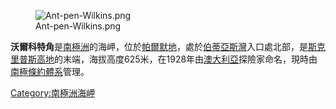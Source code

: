 [[Image:Ant-pen-Wilkins.png|thumb]]

{{coord|69|5|S|63|19|W|display=title}}

'''沃爾科特角'''是[[南極洲|南極洲]]的海岬，位於[[帕爾默地|帕爾默地]]，處於[[伯蒂亞斯灣|伯蒂亞斯灣]]入口處北部，是[[斯克里普斯高地|斯克里普斯高地]]的末端，海拔高度625米，在1928年由[[澳大利亞|澳大利亞]]探險家命名，現時由[[南極條約體系|南極條約體系]]管理。

{{Antarctica-geo-stub}}
[[Category:南極洲海岬|Category:南極洲海岬]]